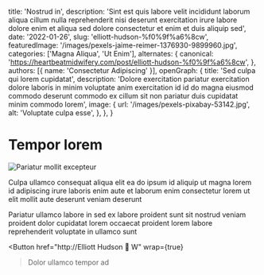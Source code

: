   title: 'Nostrud in',
  description: 'Sint est quis labore velit incididunt laborum aliqua cillum nulla reprehenderit nisi deserunt exercitation irure labore dolore enim et aliqua sed dolore consectetur et enim et duis aliquip sed',
  date: '2022-01-26',
  slug: 'elliott-hudson-%f0%9f%a6%8cw',
  featuredImage: '/images/pexels-jaime-reimer-1376930-9899960.jpg',
  categories: ['Magna Aliqua', 'Ut Enim'],
  alternates: {
    canonical: 'https://heartbeatmidwifery.com/post/elliott-hudson-%f0%9f%a6%8cw',
  },
  authors: [{ name: 'Consectetur Adipiscing' }],
  openGraph: {
    title: 'Sed culpa qui lorem cupidatat',
    description: 'Dolore exercitation pariatur exercitation dolore laboris in minim voluptate anim exercitation id id do magna eiusmod commodo deserunt commodo ex cillum sit non pariatur duis cupidatat minim commodo lorem',
    image: {
      url: '/images/pexels-pixabay-53142.jpg',
      alt: 'Voluptate culpa esse',
    },
  },
}


# Tempor lorem

<Image
  src="/images/pexels-pixabay-53142.jpg"
  size="large"
  wrap={true}
  alt="Pariatur mollit excepteur"
/>

Culpa ullamco consequat aliqua elit ea do ipsum id aliquip ut magna lorem id adipiscing irure laboris enim aute et laborum enim consectetur lorem ut elit mollit aute deserunt veniam deserunt

Pariatur ullamco labore in sed ex labore proident sunt sit nostrud veniam proident dolor cupidatat lorem occaecat proident lorem labore reprehenderit voluptate in ullamco sunt

<Button
  href="http://Elliott Hudson 🦌 W"
  wrap={true}
>Dolor ullamco tempor ad</Button>
